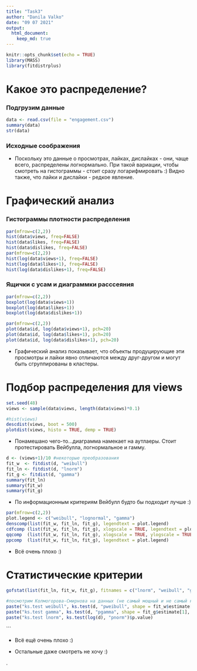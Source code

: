 ```yaml
---
title: "Task3"
author: "Danila Valko"
date: "09 07 2021"
output: 
  html_document:
    keep_md: true
---
```


```r
knitr::opts_chunk$set(echo = TRUE)
library(MASS)
library(fitdistrplus)
```

# Какое это распределение?

### Подгрузим данные

```r
data <- read.csv(file = "engagement.csv")
summary(data)
str(data)
```

### Исходные соображения
* Поскольку это данные о просмотрах, лайках, дислайках - они, чаще всего, распределены логнормально. При такой вариации, чтобы смотреть на гистограммы - стоит сразу логарифмировать :)
Видно также, что лайки и дислайки - редкое явление.

# Графический анализ

### Гистограммы плотности распределения

```r
par(mfrow=c(2,2))
hist(data$views, freq=FALSE)
hist(data$likes, freq=FALSE)
hist(data$dislikes, freq=FALSE)
par(mfrow=c(2,2))
hist(log(data$views+1), freq=FALSE)
hist(log(data$likes+1), freq=FALSE)
hist(log(data$dislikes+1), freq=FALSE)
```

### Ящички с усам и диаграммки расссеяния

```r
par(mfrow=c(2,2))
boxplot(log(data$views+1))
boxplot(log(data$likes+1))
boxplot(log(data$dislikes+1))
```

```r
par(mfrow=c(2,2))
plot(data$id, log(data$views+1), pch=20)
plot(data$id, log(data$likes+1), pch=20)
plot(data$id, log(data$dislikes+1), pch=20)
```

* Графический анализ показывает, что объекты продуцирующие эти просмотры и лайки явно отличаются между друг-другом и могут быть сгруппированы в кластеры.

# Подбор распределения для views

```r
set.seed(48)
views <- sample(data$views, length(data$views)*0.1)
```

```r
#hist(views)
descdist(views, boot = 500)
plotdist(views, histo = TRUE, demp = TRUE)
```

* Понамешано чего-то...диаграмма намекает на аутлаеры. Стоит протестировать Вейбулла, логнормальное и гамму.


```r
d <- (views+1)/10 #некоторые преобразования
fit_w  <- fitdist(d, "weibull")
fit_ln <- fitdist(d, "lnorm")
fit_g <- fitdist(d, "gamma")
summary(fit_ln)
summary(fit_w)
summary(fit_g)
```

* По информационным критериям Вейбулл будто бы подходит лучше :)

```r
par(mfrow=c(2,2))
plot.legend <- c("weibull", "lognormal", "gamma")
denscomp(list(fit_w, fit_ln, fit_g), legendtext = plot.legend)
cdfcomp (list(fit_w, fit_ln, fit_g), xlogscale = TRUE, legendtext = plot.legend)
qqcomp  (list(fit_w, fit_ln, fit_g), xlogscale = TRUE, ylogscale = TRUE, legendtext = plot.legend)
ppcomp  (list(fit_w, fit_ln, fit_g), legendtext = plot.legend)
```

* Всё очень плохо :)

# Статистические критерии

```r
gofstat(list(fit_ln, fit_w, fit_g), fitnames = c("lnorm", "weibull", "gamma"))

#посмотрим Колмогорова-Смирнова на данных (не самый мощный и не самый красивый..)
paste("ks.test weibull", ks.test(d, "pweibull", shape = fit_w$estimate[1], scale = fit_w$estimate[2])$p.value)
paste("ks.test gamma", ks.test(d, "pgamma", shape = fit_g$estimate[1], scale = fit_g$estimate[2])$p.value)
paste("ks.test lnorm", ks.test(log(d), "pnorm")$p.value)
```

```

* Всё ещё очень плохо :)

* Остальные даже смотреть не хочу :)
  

.